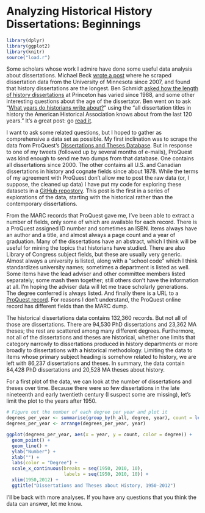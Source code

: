 # Analyzing Historical History Dissertations: Beginnings

```r
library(dplyr)
library(ggplot2)
library(knitr)
source("load.r")
```

Some scholars whose work I admire have done some useful data analysis about dissertations. Michael Beck [wrote a post](http://beckmw.wordpress.com/2013/04/15/how-long-is-the-average-dissertation/) where he scraped dissertation data from the University of Minnesota since 2007, and found that history dissertations are the longest. Ben Schmidt [asked how the length of history dissertations](http://rpubs.com/benmschmidt/princetonhistorydiss) at Princeton has varied since 1988, and some other interesting questions about the age of the dissertator. Ben went on to ask "[What years do historians write about?](http://sappingattention.blogspot.com/2013/05/what-years-do-historians-write-about.html)" using the "all dissertation titles in history the American Historical Association knows about from the last 120 years." It's a great post: go [read it](http://sappingattention.blogspot.com/2013/05/what-years-do-historians-write-about.html).

I want to ask some related questions, but I hoped to gather as comprehensive a data set as possible. My first inclination was to scrape the data from ProQuest's [Dissertations and Theses Database](http://www.proquest.com/en-US/catalogs/databases/detail/pqdt.shtml). But in response to one of my tweets (followed up by several months of e-mails), ProQuest was kind enough to send me two dumps from that database. One contains all dissertations since 2000. The other contains all U.S. and Canadian dissertations in history and cognate fields since about 1878. While the terms of my agreement with ProQuest don't allow me to post the raw data (or, I suppose, the cleaned up data) I have put my code for exploring these datasets in a [GitHub repostory](https://github.com/lmullen/dissertations-data). This post is the first in a series of explorations of the data, starting with the historical rather than the contemporary dissertations.

From the MARC records that ProQuest gave me, I've been able to extract a number of fields, only some of which are available for each record. There is a ProQuest assigned ID number and sometimes an ISBN. Items always have an author and a title, and almost always a page count and a year of graduation. Many of the dissertations have an abstract, which I think will be useful for mining the topics that historians have studied. There are also Library of Congress subject fields, but these are usually very generic. Almost always a university is listed, along with a "school code" which I think standardizes university names; sometimes a department is listed as well. Some items have the lead adviser and other committee members listed separately; some mash them together; still others don't have the information at all. I'm hoping the adviser data will let me trace scholarly generations. The degree conferred is always listed. And finally there is a URL to a [ProQuest record](http://gateway.proquest.com/openurl?url_ver=Z39.88-2004&rft_val_fmt=info:ofi/fmt:kev:mtx:dissertation&res_dat=xri:pqm&rft_dat=xri:pqdiss:7928093). For reasons I don't understand, the ProQuest online record has different fields than the MARC dump.

The historical dissertations data contains 132,360 records. But not all of those are dissertations. There are 94,530 PhD dissertations and 23,362 MA theses; the rest are scattered among many different degrees. Furthermore, not all of the dissertations and theses are historical, whether one limits that category narrowly to dissertations produced in history departments or more broadly to dissertations with a historical methodology. Limiting the data to items whose primary subject heading is somehow related to history, we are left with 86,237 dissertations and theses. In summary, the data contain 84,428 PhD dissertations and 20,528 MA theses about history.

For a first plot of the data, we can look at the number of dissertations and theses over time. Because there were so few dissertations in the late nineteenth and early twentieth century (I suspect some are missing), let's limit the plot to the years after 1950.

```r
# Figure out the number of each degree per year and plot it
degrees_per_year <- summarise(group_by(h_all, degree, year), count = length(id))
degrees_per_year <- arrange(degrees_per_year, year)
```

```r
ggplot(degrees_per_year, aes(x = year, y = count, color = degree)) +
  geom_point() +
  geom_line() +
  ylab("Number") +
  xlab("") +
  labs(color = "Degree") +
  scale_x_continuous(breaks = seq(1950, 2010, 10),
                     labels = seq(1950, 2010, 10)) +
  xlim(1950,2012) +
  ggtitle("Dissertations and Theses about History, 1950-2012")
```

I'll be back with more analyses. If you have any questions that you think the data can answer, let me know.
